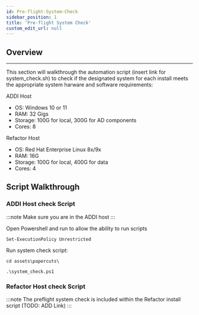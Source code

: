 ```yaml
---
id: Pre-flight-System-Check
sidebar_position: 1
title: 'Pre-flight System Check'
custom_edit_url: null
---
```


## Overview
------------------------
This section will walkthrough the automation script (insert link for system_check.sh) to check if the designated system for each install meets the appropriate system harware and software requirements:

ADDI Host
- OS: Windows 10 or 11 
- RAM: 32 Gigs
- Storage: 100G for local, 300G for AD components
- Cores: 8

Refactor Host
- OS: Red Hat Enterprise Linux 8x/9x
- RAM: 16G
- Storage: 100G for local, 400G for data
- Cores: 4

## Script Walkthrough

### ADDI Host check Script

:::note
Make sure you are in the ADDI host
:::

Open Powershell and run to allow the ability to run scripts
```tsx
Set-ExecutionPolicy Unrestricted
```

Run system check script:
```tsx
cd assets\papercuts\
```
```tsx
.\system_check.ps1
```

### Refactor Host check Script
:::note
The preflight system check is included within the Refactor install script (TODO: ADD Link)
:::

